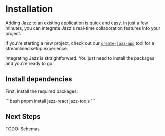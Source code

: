 
# Installation

Adding Jazz to an existing application is quick and easy. In just a few minutes, you can integrate Jazz's real-time collaboration features into your project.

If you're starting a new project, check out our [`create-jazz-app`](/docs/tools/create-jazz-app) tool for a streamlined setup experience.

Integrating Jazz is straightforward. You just need to install the packages and you're ready to go.

## Install dependencies

First, install the required packages:

<CodeGroup>
```bash
pnpm install jazz-react jazz-tools
```
</CodeGroup>

## Next Steps

TODO: Schemas